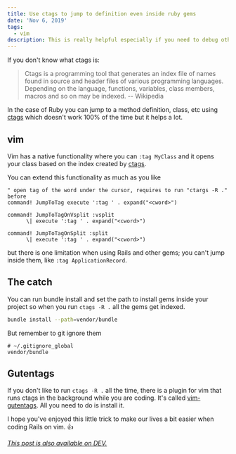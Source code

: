```yaml
---
title: Use ctags to jump to definition even inside ruby gems
date: 'Nov 6, 2019'
tags:
  - vim
description: This is really helpful especially if you need to debug other people's gems or your own. 👌
---
```

If you don't know what ctags is:

> Ctags is a programming tool that generates an index file of names found in source and header files of various programming languages. Depending on the language, functions, variables, class members, macros and so on may be indexed. -- Wikipedia

In the case of Ruby you can jump to a method definition, class, etc using  [ctags](http://ctags.sourceforge.net/) which doesn't work 100% of the time but it helps a lot.

## vim

Vim has a native functionality where you can `:tag MyClass` and it opens your class based on the index created by [ctags](http://ctags.sourceforge.net/).

You can extend this functionality as much as you like

```vim
" open tag of the word under the cursor, requires to run "ctargs -R ." before
command! JumpToTag execute ':tag ' . expand("<cword>")

command! JumpToTagOnVsplit :vsplit
      \| execute ':tag ' . expand("<cword>")

command! JumpToTagOnSplit :split
      \| execute ':tag ' . expand("<cword>")

```

but there is one limitation when using Rails and other gems; you can't jump inside them, like `:tag ApplicationRecord`.

## The catch

You can run bundle install and set the path to install gems inside your project so when you run `ctags -R .` all the gems get indexed.

```bash
bundle install --path=vendor/bundle
```

But remember to git ignore them

```
# ~/.gitignore_global
vendor/bundle
```

## Gutentags

If you don't like to run `ctags -R .` all the time, there is a plugin for vim that runs ctags in the background while you are coding. It's called [vim-gutentags](https://github.com/ludovicchabant/vim-gutentags). All you need to do is install it.

I hope you've enjoyed this little trick to make our lives a bit easier when coding Rails on vim. 👍

*[This post is also available on DEV.](https://dev.to/lucasprag/little-trick-to-use-ctags-to-jump-to-definition-even-inside-gems-like-rails-on-vim-244j)*

